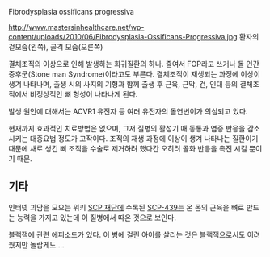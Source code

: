Fibrodysplasia ossificans progressiva

http://www.mastersinhealthcare.net/wp-content/uploads/2010/06/Fibrodysplasia-Ossificans-Progressiva.jpg
환자의 겉모습(왼쪽), 골격 모습(오른쪽)

결체조직의 이상으로 인해 발생하는 희귀질환의 하나. 줄여서 FOP라고 쓰거나 돌 인간 증후군(Stone man Syndrome)이라고도 부른다. 결체조직이 재생되는 과정에 이상이 생겨 나타나며, 출생 시의 사지의 기형과 함께 출생 후 근육, 근막, 건, 인대 등의 결체조직에서 비정상적인 뼈 형성이 나타나게 된다.

발생 원인에 대해서는 ACVR1 유전자 등 여러 유전자의 돌연변이가 의심되고 있다.

현재까지 효과적인 치료방법은 없으며, 그저 질병의 활성기 때 동통과 염증 반응을 감소시키는 대증요법 정도가 고작이다. 조직의 재생 과정에 이상이 생겨 나타나는 질환이기 때문에 새로 생긴 뼈 조직을 수술로 제거하려 했다간 오히려 골화 반응을 촉진 시킬 뿐이기 때문.

== 기타 ==
인터넷 괴담을 모으는 위키 [[SCP 재단]]에 수록된 [[SCP-439]]는 온 몸의 근육을 뼈로 만드는 능력을 가지고 있는데 이 질병에서 따온 것으로 보인다.

[[블랙잭]]에 관련 에피소드가 있다. 이 병에 걸린 아이를 살리는 것은 블랙잭으로서도 어려웠지만 놀랍게도....
